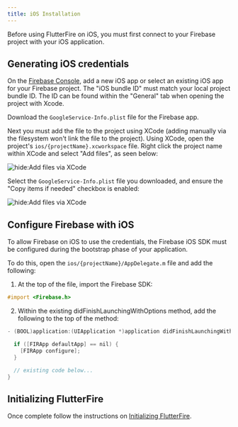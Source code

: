 ```yaml
---
title: iOS Installation
---
```


Before using FlutterFire on iOS, you must first connect to your Firebase project with your iOS application.

## Generating iOS credentials

On the [Firebase Console](https://console.firebase.google.com/project/_/overview), add a new iOS app or select an
existing iOS app for your Firebase project. The "iOS bundle ID" must match your local project bundle ID. The ID
can be found within the "General" tab when opening the project with Xcode.

Download the `GoogleService-Info.plist` file for the Firebase app.

Next you must add the file to the project using XCode (adding manually via the filesystem won't link the file to the
project). Using XCode, open the project's `ios/{projectName}.xcworkspace` file. Right click the project name within XCode
and select "Add files", as seen below:

![hide:Add files via XCode](ios-add-files-via-xcode.png)

Select the `GoogleService-Info.plist` file you downloaded, and ensure the "Copy items if needed" checkbox is enabled:

![hide:Add files via XCode](ios-xcode-copy-items.png)

## Configure Firebase with iOS

To allow Firebase on iOS to use the credentials, the Firebase iOS SDK must be configured during the bootstrap phase of your application.

To do this, open the `ios/{projectName}/AppDelegate.m` file and add the following:

1. At the top of the file, import the Firebase SDK:

```objectivec title="ios/{projectName}/AppDelegate.m"
#import <Firebase.h>
```

2. Within the existing didFinishLaunchingWithOptions method, add the following to the top of the method:

```objectivec {3-5} title="ios/{projectName}/AppDelegate.m"
- (BOOL)application:(UIApplication *)application didFinishLaunchingWithOptions:(NSDictionary *)launchOptions {

  if ([FIRApp defaultApp] == nil) {
    [FIRApp configure];
  }

  // existing code below...
}
```

## Initializing FlutterFire

Once complete follow the instructions on [Initializing FlutterFire](../overview.mdx#initializing-flutterfire).
